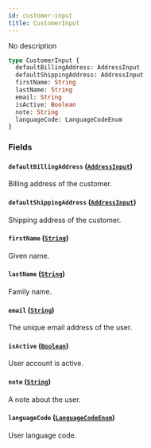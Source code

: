 ```yaml
---
id: customer-input
title: CustomerInput
---
```


No description

```graphql
type CustomerInput {
  defaultBillingAddress: AddressInput
  defaultShippingAddress: AddressInput
  firstName: String
  lastName: String
  email: String
  isActive: Boolean
  note: String
  languageCode: LanguageCodeEnum
}
```

### Fields

#### `defaultBillingAddress` ([`AddressInput`](/docs/developer/api-reference/inputs/address-input))

Billing address of the customer.

#### `defaultShippingAddress` ([`AddressInput`](/docs/developer/api-reference/inputs/address-input))

Shipping address of the customer.

#### `firstName` ([`String`](/docs/developer/api-reference/scalars/string))

Given name.

#### `lastName` ([`String`](/docs/developer/api-reference/scalars/string))

Family name.

#### `email` ([`String`](/docs/developer/api-reference/scalars/string))

The unique email address of the user.

#### `isActive` ([`Boolean`](/docs/developer/api-reference/scalars/boolean))

User account is active.

#### `note` ([`String`](/docs/developer/api-reference/scalars/string))

A note about the user.

#### `languageCode` ([`LanguageCodeEnum`](/docs/developer/api-reference/enums/language-code-enum))

User language code.
